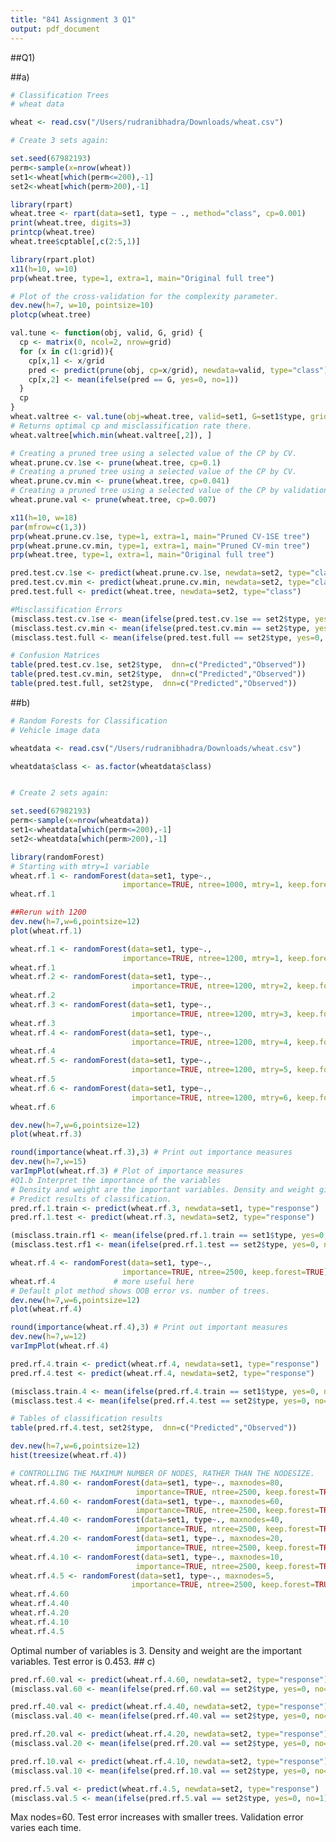 ```yaml
---
title: "841 Assignment 3 Q1"
output: pdf_document
---
```

##Q1)

##a)
```r
# Classification Trees
# wheat data

wheat <- read.csv("/Users/rudranibhadra/Downloads/wheat.csv")

# Create 3 sets again: 

set.seed(67982193)
perm<-sample(x=nrow(wheat))
set1<-wheat[which(perm<=200),-1]
set2<-wheat[which(perm>200),-1]

library(rpart)
wheat.tree <- rpart(data=set1, type ~ ., method="class", cp=0.001)
print(wheat.tree, digits=3)
printcp(wheat.tree)
wheat.tree$cptable[,c(2:5,1)]

library(rpart.plot)
x11(h=10, w=10)
prp(wheat.tree, type=1, extra=1, main="Original full tree")

# Plot of the cross-validation for the complexity parameter.
dev.new(h=7, w=10, pointsize=10)
plotcp(wheat.tree)

val.tune <- function(obj, valid, G, grid) {
  cp <- matrix(0, ncol=2, nrow=grid)
  for (x in c(1:grid)){
    cp[x,1] <- x/grid  
    pred <- predict(prune(obj, cp=x/grid), newdata=valid, type="class")
    cp[x,2] <- mean(ifelse(pred == G, yes=0, no=1))
  }
  cp
}
wheat.valtree <- val.tune(obj=wheat.tree, valid=set1, G=set1$type, grid=1000)
# Returns optimal cp and misclassification rate there.
wheat.valtree[which.min(wheat.valtree[,2]), ]

# Creating a pruned tree using a selected value of the CP by CV.
wheat.prune.cv.1se <- prune(wheat.tree, cp=0.1)
# Creating a pruned tree using a selected value of the CP by CV.
wheat.prune.cv.min <- prune(wheat.tree, cp=0.041)
# Creating a pruned tree using a selected value of the CP by validation.
wheat.prune.val <- prune(wheat.tree, cp=0.007)

x11(h=10, w=18)
par(mfrow=c(1,3))
prp(wheat.prune.cv.1se, type=1, extra=1, main="Pruned CV-1SE tree")
prp(wheat.prune.cv.min, type=1, extra=1, main="Pruned CV-min tree")
prp(wheat.tree, type=1, extra=1, main="Original full tree")

pred.test.cv.1se <- predict(wheat.prune.cv.1se, newdata=set2, type="class")
pred.test.cv.min <- predict(wheat.prune.cv.min, newdata=set2, type="class")
pred.test.full <- predict(wheat.tree, newdata=set2, type="class")

#Misclassification Errors
(misclass.test.cv.1se <- mean(ifelse(pred.test.cv.1se == set2$type, yes=0, no=1)))
(misclass.test.cv.min <- mean(ifelse(pred.test.cv.min == set2$type, yes=0, no=1)))
(misclass.test.full <- mean(ifelse(pred.test.full == set2$type, yes=0, no=1)))

# Confusion Matrices
table(pred.test.cv.1se, set2$type,  dnn=c("Predicted","Observed"))
table(pred.test.cv.min, set2$type,  dnn=c("Predicted","Observed"))
table(pred.test.full, set2$type,  dnn=c("Predicted","Observed"))
```

##b)

```r

# Random Forests for Classification
# Vehicle image data

wheatdata <- read.csv("/Users/rudranibhadra/Downloads/wheat.csv")

wheatdata$class <- as.factor(wheatdata$class)


# Create 2 sets again: 

set.seed(67982193)
perm<-sample(x=nrow(wheatdata))
set1<-wheatdata[which(perm<=200),-1]
set2<-wheatdata[which(perm>200),-1]

library(randomForest)
# Starting with mtry=1 variable
wheat.rf.1 <- randomForest(data=set1, type~., 
                         importance=TRUE, ntree=1000, mtry=1, keep.forest=TRUE)
wheat.rf.1             

##Rerun with 1200 
dev.new(h=7,w=6,pointsize=12)
plot(wheat.rf.1)

wheat.rf.1 <- randomForest(data=set1, type~., 
                         importance=TRUE, ntree=1200, mtry=1, keep.forest=TRUE)
wheat.rf.1 
wheat.rf.2 <- randomForest(data=set1, type~., 
                           importance=TRUE, ntree=1200, mtry=2, keep.forest=TRUE)
wheat.rf.2 
wheat.rf.3 <- randomForest(data=set1, type~., 
                           importance=TRUE, ntree=1200, mtry=3, keep.forest=TRUE)
wheat.rf.3 
wheat.rf.4 <- randomForest(data=set1, type~., 
                           importance=TRUE, ntree=1200, mtry=4, keep.forest=TRUE)
wheat.rf.4 
wheat.rf.5 <- randomForest(data=set1, type~., 
                           importance=TRUE, ntree=1200, mtry=5, keep.forest=TRUE)
wheat.rf.5 
wheat.rf.6 <- randomForest(data=set1, type~., 
                           importance=TRUE, ntree=1200, mtry=6, keep.forest=TRUE)
wheat.rf.6

dev.new(h=7,w=6,pointsize=12)
plot(wheat.rf.3)

round(importance(wheat.rf.3),3) # Print out importance measures
dev.new(h=7,w=15)
varImpPlot(wheat.rf.3) # Plot of importance measures
#Q1.b Interpret the importance of the variables 
# Density and weight are the important variables. Density and weight gives the maximum value for MeanDecreaseAccuracy and MeanDecreaseGini, followed by variable moisture.
# Predict results of classification. 
pred.rf.1.train <- predict(wheat.rf.3, newdata=set1, type="response")
pred.rf.1.test <- predict(wheat.rf.3, newdata=set2, type="response")

(misclass.train.rf1 <- mean(ifelse(pred.rf.1.train == set1$type, yes=0, no=1)))
(misclass.test.rf1 <- mean(ifelse(pred.rf.1.test == set2$type, yes=0, no=1)))

wheat.rf.4 <- randomForest(data=set1, type~., 
                         importance=TRUE, ntree=2500, keep.forest=TRUE)
wheat.rf.4             # more useful here
# Default plot method shows OOB error vs. number of trees.
dev.new(h=7,w=6,pointsize=12)
plot(wheat.rf.4)

round(importance(wheat.rf.4),3) # Print out important measures
dev.new(h=7,w=12)
varImpPlot(wheat.rf.4) 

pred.rf.4.train <- predict(wheat.rf.4, newdata=set1, type="response")
pred.rf.4.test <- predict(wheat.rf.4, newdata=set2, type="response")

(misclass.train.4 <- mean(ifelse(pred.rf.4.train == set1$type, yes=0, no=1)))
(misclass.test.4 <- mean(ifelse(pred.rf.4.test == set2$type, yes=0, no=1)))

# Tables of classification results
table(pred.rf.4.test, set2$type,  dnn=c("Predicted","Observed"))

dev.new(h=7,w=6,pointsize=12)
hist(treesize(wheat.rf.4))

# CONTROLLING THE MAXIMUM NUMBER OF NODES, RATHER THAN THE NODESIZE.
wheat.rf.4.80 <- randomForest(data=set1, type~., maxnodes=80,
                            importance=TRUE, ntree=2500, keep.forest=TRUE)
wheat.rf.4.60 <- randomForest(data=set1, type~., maxnodes=60,
                            importance=TRUE, ntree=2500, keep.forest=TRUE)
wheat.rf.4.40 <- randomForest(data=set1, type~., maxnodes=40,
                            importance=TRUE, ntree=2500, keep.forest=TRUE)
wheat.rf.4.20 <- randomForest(data=set1, type~., maxnodes=20,
                            importance=TRUE, ntree=2500, keep.forest=TRUE)
wheat.rf.4.10 <- randomForest(data=set1, type~., maxnodes=10,
                            importance=TRUE, ntree=2500, keep.forest=TRUE)
wheat.rf.4.5 <- randomForest(data=set1, type~., maxnodes=5,
                           importance=TRUE, ntree=2500, keep.forest=TRUE)
wheat.rf.4.60
wheat.rf.4.40
wheat.rf.4.20
wheat.rf.4.10
wheat.rf.4.5


```

Optimal number of variables is 3. Density and weight are the important variables.
Test error is 0.453.
## c)

```r
pred.rf.60.val <- predict(wheat.rf.4.60, newdata=set2, type="response")
(misclass.val.60 <- mean(ifelse(pred.rf.60.val == set2$type, yes=0, no=1)))

pred.rf.40.val <- predict(wheat.rf.4.40, newdata=set2, type="response")
(misclass.val.40 <- mean(ifelse(pred.rf.40.val == set2$type, yes=0, no=1)))

pred.rf.20.val <- predict(wheat.rf.4.20, newdata=set2, type="response")
(misclass.val.20 <- mean(ifelse(pred.rf.20.val == set2$type, yes=0, no=1)))

pred.rf.10.val <- predict(wheat.rf.4.10, newdata=set2, type="response")
(misclass.val.10 <- mean(ifelse(pred.rf.10.val == set2$type, yes=0, no=1)))

pred.rf.5.val <- predict(wheat.rf.4.5, newdata=set2, type="response")
(misclass.val.5 <- mean(ifelse(pred.rf.5.val == set2$type, yes=0, no=1)))

```
Max nodes=60.
Test error increases with smaller trees.
Validation error varies each time.

